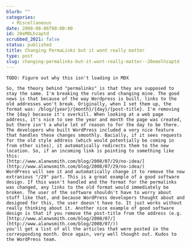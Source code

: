 ```yaml
---
blurb: ""
categories:
  - Miscellaneous
date: 2008-08-06T00:00:00
id: 20eMOLhzaptd
scrubbed_2021: false
status: published
title: Changing PermaLinks but it wont really matter
type: post
slug: changing-permalinks-but-it-wont-really-matter--20emolhzaptd
---
```


```
TODO: Figure out why this isn't loading in MDX

So, the theory behind "permalinks" is that they are supposed to
stay the same. I'm breaking the rules and changing mine. The good
news is that because of the way Wordpress is built, links to the
old addresses won't break. Originally, when I set them up, the
format was: /blog/{year}/{month}/{day}/{post-title}. I'm removing
the {day} because it's overkill. When looking at a web page
address, it's nice to see the year and month the page was created,
but there isn't a whole lot of reason to for the day to be there.
The developers who built WordPress included a very nice feature
that handles these changes smoothly. Bacially, if it sees requests
for the old style address (which would potentially be coming in
from other sites), it automatically redirects them to the new
location. So, if an incoming link is pointing to something like
this:
[http://www.alanwsmith.com/blog/2008/07/29/no-idea/](http://www.alanwsmith.com/blog/2008/07/29/no-idea/)
WordPress will see it and automatically change it to remove the now
extranious "/29" part. This is a great example of a good software
design. If this wasn't handled and the format for the permalinks
was changed, any links to the old format would immediately be
broken. The user of the software shouldn't have to worry about
stuff like that, and because WordPress developers thought about and
designed for this, the user doesn't have to. It just works without
really thinking about it. Another nice example of good software
design is that if you remove the post-title from the address (e.g.
[http://www.alanwsmith.com/blog/2008/07/](http://www.alanwsmith.com/blog/2008/07/))
you'll get a list of all the articles that were posted in the
corresponding month. Once again, very well thought out. Kudos to
the WordPress team.
```